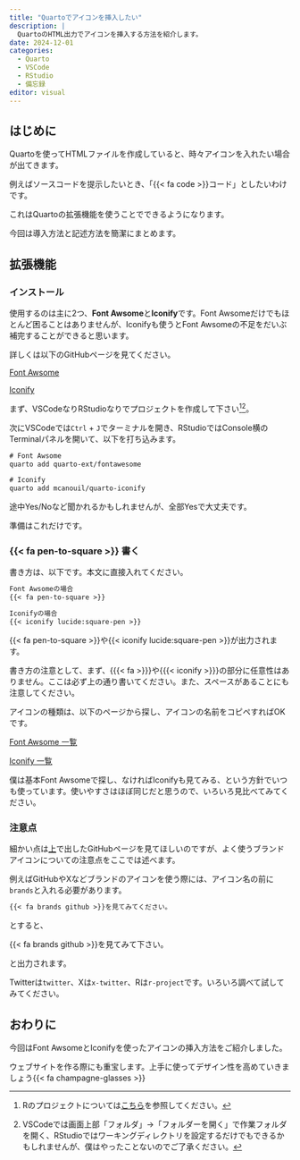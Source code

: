 ```yaml
---
title: "Quartoでアイコンを挿入したい"
description: |
  QuartoのHTML出力でアイコンを挿入する方法を紹介します。
date: 2024-12-01
categories:
  - Quarto
  - VSCode
  - RStudio
  - 備忘録
editor: visual
---
```


## はじめに

Quartoを使ってHTMLファイルを作成していると、時々アイコンを入れたい場合が出てきます。

例えばソースコードを提示したいとき、「{{< fa code >}}コード」としたいわけです。

これはQuartoの拡張機能を使うことでできるようになります。

今回は導入方法と記述方法を簡潔にまとめます。

## 拡張機能

### インストール {#install}

使用するのは主に2つ、**Font Awsome**と**Iconify**です。Font Awsomeだけでもほとんど困ることはありませんが、Iconifyも使うとFont Awsomeの不足をだいぶ補完することができると思います。

詳しくは以下のGitHubページを見てください。

::: {.callout-tip appearance="minimal"}
[Font Awsome](https://github.com/quarto-ext/fontawesome)
:::

::: {.callout-tip appearance="minimal"}
[Iconify](https://github.com/mcanouil/quarto-iconify)
:::

まず、VSCodeなりRStudioなりでプロジェクトを作成して下さい[^1][^2]。

[^1]: Rのプロジェクトについては[こちら](../240515_rproj/index.html)を参照してください。

[^2]: VSCodeでは画面上部「フォルダ」→「フォルダーを開く」で作業フォルダを開く、RStudioではワーキングディレクトリを設定するだけでもできるかもしれませんが、僕はやったことないのでご了承ください。

次にVSCodeでは`Ctrl` + `J`でターミナルを開き、RStudioではConsole横のTerminalパネルを開いて、以下を打ち込みます。

``` default
# Font Awsome
quarto add quarto-ext/fontawesome

# Iconify
quarto add mcanouil/quarto-iconify
```

途中Yes/Noなど聞かれるかもしれませんが、全部Yesで大丈夫です。

準備はこれだけです。

### {{< fa pen-to-square >}} 書く

書き方は、以下です。本文に直接入れてください。

``` .markdown
Font Awsomeの場合
{{< fa pen-to-square >}}

Iconifyの場合
{{< iconify lucide:square-pen >}}
```

{{< fa pen-to-square >}}や{{< iconify lucide:square-pen >}}が出力されます。

書き方の注意として、まず、{{{< fa >}}}や{{{< iconify >}}}の部分に任意性はありません。ここは必ず上の通り書いてください。また、スペースがあることにも注意してください。

アイコンの種類は、以下のページから探し、アイコンの名前をコピペすればOKです。

::: {.callout-tip appearance="minimal"}
[Font Awsome 一覧](https://fontawesome.com/search?m=free)
:::

::: {.callout-tip appearance="minimal"}
[Iconify 一覧](https://icon-sets.iconify.design/)
:::

僕は基本Font Awsomeで探し、なければIconifyも見てみる、という方針でいつも使っています。使いやすさはほぼ同じだと思うので、いろいろ見比べてみてください。

### 注意点

細かい点は[上](#install)で出したGitHubページを見てほしいのですが、よく使うブランドアイコンについての注意点をここでは述べます。

例えばGitHubやXなどブランドのアイコンを使う際には、アイコン名の前に`brands`と入れる必要があります。

``` .markdown
{{< fa brands github >}}を見てみてください。
```

とすると、

{{< fa brands github >}}を見てみて下さい。

と出力されます。

Twitterは`twitter`、Xは`x-twitter`、Rは`r-project`です。いろいろ調べて試してみてください。

## おわりに

今回はFont AwsomeとIconifyを使ったアイコンの挿入方法をご紹介しました。

ウェブサイトを作る際にも重宝します。上手に使ってデザイン性を高めていきましょう{{< fa champagne-glasses >}}

